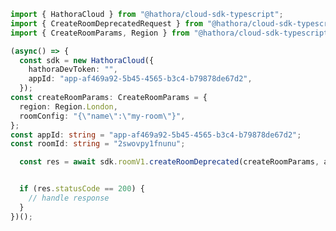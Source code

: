 ```typescript CreateRoomDeprecated.ts
import { HathoraCloud } from "@hathora/cloud-sdk-typescript";
import { CreateRoomDeprecatedRequest } from "@hathora/cloud-sdk-typescript/dist/sdk/models/operations";
import { CreateRoomParams, Region } from "@hathora/cloud-sdk-typescript/dist/sdk/models/shared";

(async() => {
  const sdk = new HathoraCloud({
    hathoraDevToken: "",
    appId: "app-af469a92-5b45-4565-b3c4-b79878de67d2",
  });
const createRoomParams: CreateRoomParams = {
  region: Region.London,
  roomConfig: "{\"name\":\"my-room\"}",
};
const appId: string = "app-af469a92-5b45-4565-b3c4-b79878de67d2";
const roomId: string = "2swovpy1fnunu";

  const res = await sdk.roomV1.createRoomDeprecated(createRoomParams, appId, roomId);


  if (res.statusCode == 200) {
    // handle response
  }
})();
```
